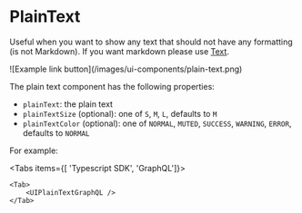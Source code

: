 
# PlainText

Useful when you want to show any text that should not have any formatting (is not Markdown). If you want markdown please use [Text](/ui-components/text).

<ImageContainer withBorder={true}>
  ![Example link button](/images/ui-components/plain-text.png)
</ImageContainer>

The plain text component has the following properties:

- `plainText`: the plain text
- `plainTextSize` (optional): one of `S`, `M`, `L`, defaults to `M`
- `plainTextColor` (optional): one of `NORMAL`, `MUTED`, `SUCCESS`, `WARNING`, `ERROR`, defaults to `NORMAL`

For example:

<Tabs items={[ 'Typescript SDK', 'GraphQL']}>
    <Tab>
        <UIPlainTextTypescriptSDK />
    </Tab>

    <Tab>
        <UIPlainTextGraphQL />
    </Tab>

</Tabs>
